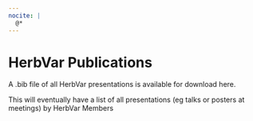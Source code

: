 ```yaml
---
nocite: |
  @*
---
```


# HerbVar Publications {.unnumbered}

A .bib file of all HerbVar presentations is available for download here.

This will eventually have a list of all presentations (eg talks or posters  at meetings) by HerbVar Members

::: {#refs}
:::
